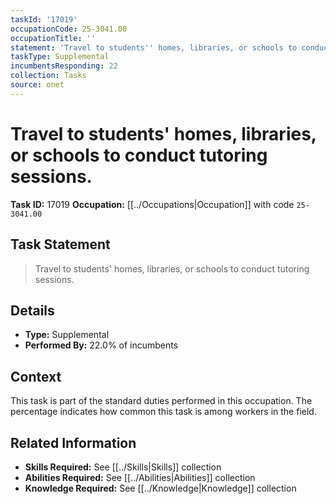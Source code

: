 ```yaml
---
taskId: '17019'
occupationCode: 25-3041.00
occupationTitle: ''
statement: 'Travel to students'' homes, libraries, or schools to conduct tutoring sessions.'
taskType: Supplemental
incumbentsResponding: 22
collection: Tasks
source: onet
---
```

# Travel to students' homes, libraries, or schools to conduct tutoring sessions.

**Task ID:** 17019
**Occupation:** [[../Occupations|Occupation]] with code `25-3041.00`

## Task Statement

> Travel to students' homes, libraries, or schools to conduct tutoring sessions.

## Details

- **Type:** Supplemental
- **Performed By:** 22.0% of incumbents

## Context

This task is part of the standard duties performed in this occupation. The percentage indicates how common this task is among workers in the field.

## Related Information

- **Skills Required:** See [[../Skills|Skills]] collection
- **Abilities Required:** See [[../Abilities|Abilities]] collection
- **Knowledge Required:** See [[../Knowledge|Knowledge]] collection
